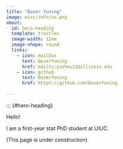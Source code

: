 ```yaml
---
title: "Dover Yuning"
image: misc/info/su.png
about:
  id: hero-heading
  template: trestles
  image-width: 12em
  image-shape: round
  links:
    - icon: mailbox
      text: DoverYuning
      href: mailto:yuzhou12@illinois.edu
    - icon: github
      text: DoverYuning
      href: https://github.com/DoverYuning
 
---
```


::: {#hero-heading}

Hello! 

I am a first-year stat PhD student at UIUC.


(This page is under construction)